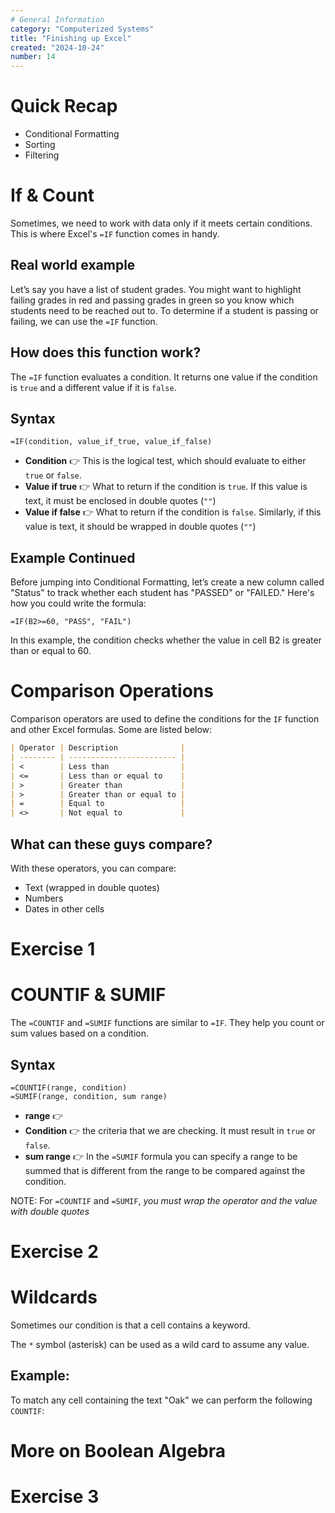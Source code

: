 ```yaml
---
# General Information
category: "Computerized Systems"
title: "Finishing up Excel"
created: "2024-10-24"
number: 14
---
```


# Quick Recap

- Conditional Formatting
- Sorting
- Filtering

# If & Count

Sometimes, we need to work with data only if it meets certain conditions. This is where Excel's `=IF` function comes in handy.

## Real world example

Let’s say you have a list of student grades. You might want to highlight failing grades in red and passing grades in green so you know which students need to be reached out to. To determine if a student is passing or failing, we can use the `=IF` function.

## How does this function work?

The `=IF` function evaluates a condition. It returns one value if the condition is `true` and a different value if it is `false`.

## Syntax

```excel
=IF(condition, value_if_true, value_if_false)
```

- **Condition** 👉 This is the logical test, which should evaluate to either `true` or `false`.
- **Value if true** 👉 What to return if the condition is `true`. If this value is text, it must be enclosed in double quotes (`""`)
- **Value if false** 👉 What to return if the condition is `false`. Similarly, if this value is text, it should be wrapped in double quotes (`""`)

## Example Continued

Before jumping into Conditional Formatting, let’s create a new column called "Status" to track whether each student has "PASSED" or "FAILED." Here's how you could write the formula:

```excel
=IF(B2>=60, "PASS", "FAIL")
```

In this example, the condition checks whether the value in cell B2 is greater than or equal to 60.

# Comparison Operations

Comparison operators are used to define the conditions for the `IF` function and other Excel formulas. Some are listed below:

```md
| Operator | Description              |
| -------- | ------------------------ |
| <        | Less than                |
| <=       | Less than or equal to    |
| >        | Greater than             |
| >        | Greater than or equal to |
| =        | Equal to                 |
| <>       | Not equal to             |
```

## What can these guys compare?

With these operators, you can compare:

- Text (wrapped in double quotes)
- Numbers
- Dates in other cells

# Exercise 1

# COUNTIF & SUMIF

The `=COUNTIF` and `=SUMIF` functions are similar to `=IF`. They help you count or sum values based on a condition.

## Syntax

```excel
=COUNTIF(range, condition)
=SUMIF(range, condition, sum range)
```

- **range** 👉
- **Condition** 👉 the criteria that we are checking. It must result in `true` or `false`.
- **sum range** 👉 In the `=SUMIF` formula you can specify a range to be summed that is different from the range to be compared against the condition.

NOTE: For `=COUNTIF` and `=SUMIF`, _you must wrap the operator and the value with double quotes_

# Exercise 2

# Wildcards

Sometimes our condition is that a cell contains a keyword.

The `*` symbol (asterisk) can be used as a wild card to assume any value.

## Example:

To match any cell containing the text "Oak" we can perform the following `COUNTIF`:

# More on Boolean Algebra

# Exercise 3
